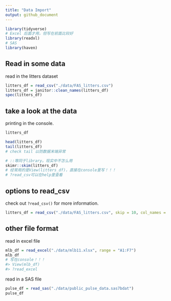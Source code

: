 ```yaml
---
title: "Data Import"
output: github_document
---
```


```r
library(tidyverse)
# Excel 后面才用，但写在前面比较好
library(readxl)
# SAS
library(haven)
```

## Read in some data

read in the litters dataset

```r

litters_df = read_csv("./data/FAS_litters.csv")
litters_df = janitor::clean_names(litters_df)
spec(litters_df)
```

## take a look at the data

printing in the console.

```r
litters_df
```

```r
head(litters_df)
tail(litters_df)
# check tail 以防数据末端异常
```

```r
# ::等同于library。现实中不怎么用
skimr::skim(litters_df)
# 经常用的是View(litters_df)，直接在console里写！！！
# ?read_csv可以在help里查看
```


## options to read_csv

check out `?read_csv()` for more information.
```r
litters_df = read_csv("./data/FAS_litters.csv", skip = 10, col_names = FALSE)
```

## other file format

read in excel file

```r
mlb_df = read_excel("./data/mlb11.xlsx", range = "A1:F7")
mlb_df
# 写在console！！！
#> View(mlb_df)
#> ?read_excel
```

read in a SAS file

```r
pulse_df = read_sas("./data/public_pulse_data.sas7bdat")
pulse_df
```

